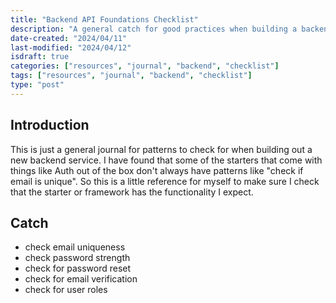 ```yaml
---
title: "Backend API Foundations Checklist"
description: "A general catch for good practices when building a backend service"
date-created: "2024/04/11"
last-modified: "2024/04/12"
isdraft: true
categories: ["resources", "journal", "backend", "checklist"]
tags: ["resources", "journal", "backend", "checklist"]
type: "post"
---
```


## Introduction 

This is just a general journal for patterns to check for when building out a new backend service. I have found that some of the starters that come with things like Auth out of the box don't always have patterns like "check if email is unique". So this is a little reference for myself to make sure I check that the starter or framework has the functionality I expect.

## Catch

- check email uniqueness
- check password strength
- check for password reset
- check for email verification
- check for user roles

